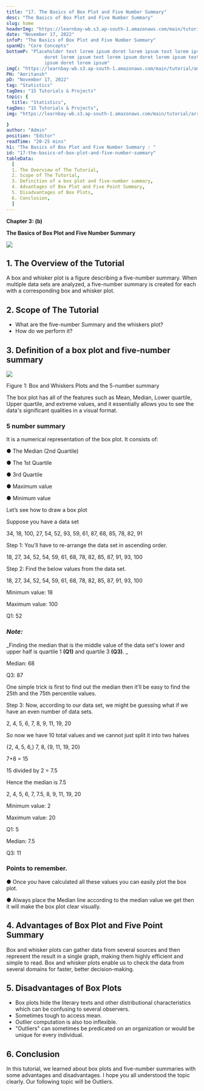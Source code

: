 ```yaml
---
title: "17. The Basics of Box Plot and Five Number Summary"
desc: "The Basics of Box Plot and Five Number Summary"
slug: home
headerImg: "https://learnbay-wb.s3.ap-south-1.amazonaws.com/main/tutorial/python.png"
date: "November 17, 2022"
infoP: "The Basics of Box Plot and Five Number Summary"
spanH2: "Core Concepts"
bottomP: "Placeholder text lorem ipsum doret lorem ipsum text lorem ipsum
              doret lorem ipsum text lorem ipsum doret lorem ipsum text lorem
              ipsum doret lorem ipsum"
imgC: "https://learnbay-wb.s3.ap-south-1.amazonaws.com/main/tutorial/amritansh.png"
PH: "Amritansh"
pD: "November 17, 2022"
tag: "Statistics"
tagDes: "15 Tutorials & Projects"
topic: {
  title: "Statistics",
tagDes: "15 Tutorials & Projects",
img: "https://learnbay-wb.s3.ap-south-1.amazonaws.com/main/tutorial/arrow.png"

}
author: "Admin"
position: "Editor"
readTime: "20-25 mins"
h1: "The Basics of Box Plot and Five Number Summary : "
id: "17-the-basics-of-box-plot-and-five-number-summary"
tableData:
  [
  1. The Overview of The Tutorial, 
  2. Scope of The Tutorial,  
  3. Definition of a box plot and five-number summary,  
  4. Advantages of Box Plot and Five Point Summary,  
  5. Disadvantages of Box Plots,
  6. Conclusion,
  ]
---
```



**Chapter 3: (b)**

**The Basics of Box Plot and Five Number Summary**




<img src="https://learnbay-wb.s3.ap-south-1.amazonaws.com/main/tutorial/statistics/The+Basics+of+Box+Plot+and+Five+Number+Summary.jpg"></img>



##  1. The Overview of the Tutorial

A box and whisker plot is a figure describing a five-number summary. When multiple data sets are analyzed, a five-number summary is created for each with a corresponding box and whisker plot.


##  2. Scope of The Tutorial



* What are the five-number Summary and the whiskers plot?
* How do we perform it?


##  3. Definition of a box plot and five-number summary


    



<img src="https://learnbay-wb.s3.ap-south-1.amazonaws.com/main/tutorial/statistics/pasted+image+0.png"></img>


Figure 1: Box and Whiskers Plots and the 5-number summary

The box plot has all of the features such as Mean, Median, Lower quartile, Upper quartile, and extreme values, and it essentially allows you to see the data's significant qualities in a visual format.

 
### 5 number summary 
It is a numerical representation of the box plot. It consists of:

●	The Median (2nd Quartile) 

●	The 1st  Quartile 

●	3rd  Quartile 

●	Maximum value

●	Minimum value

 

Let’s see how to draw a box plot

Suppose you have a data set 

34, 18, 100, 27, 54, 52, 93, 59, 61, 87, 68, 85, 78, 82, 91

Step 1: You’ll have to re-arrange the data set in ascending order. 

18, 27, 34, 52, 54, 59, 61, 68, 78, 82, 85, 87, 91, 93, 100

Step 2: Find the below values from the data set. 

18, 27, 34, 52, 54, 59, 61, 68, 78, 82, 85, 87, 91, 93, 100

Minimum value: 18

Maximum value: 100

Q1: 52


### **_Note:_**

_Finding the median that is the middle value of the data set's lower and upper half is quartile 1 **(Q1)** and quartile 3 **(Q3)**. _

Median: 68

Q3: 87

One simple trick is first to find out the median then it’ll be easy to find the 25th and the 75th percentile values. 

Step 3: Now, according to our data set, we might be guessing what if we have an even number of data sets.

2, 4, 5, 6, 7, 8, 9, 11, 19, 20

So now we have 10 total values and we cannot just split it into two halves 

{2, 4, 5, 6,} 7, 8, {9, 11, 19, 20}

7+8 = 15

15 divided by 2 = 7.5

Hence the median is 7.5

2, 4, 5, 6, 7, 7.5, 8, 9, 11, 19, 20

Minimum value: 2

Maximum value: 20

Q1: 5    

Median: 7.5

Q3: 11    


### Points to remember. 

●	Once you have calculated all these values you can easily plot the box plot. 

●	Always place the Median line according to the median value we get then it will make the box plot clear visually. 


##  4. Advantages of Box Plot and Five Point Summary

Box and whisker plots can gather data from several sources and then represent the result in a single graph, making them highly efficient and simple to read. Box and whisker plots enable us to check the data from several domains for faster, better decision-making.


##  5. Disadvantages of Box Plots



* Box plots hide the literary texts and other distributional characteristics which can be confusing to several observers.
* Sometimes tough to access mean.
* Outlier computation is also too inflexible.
* "Outliers" can sometimes be predicated on an organization or would be unique for every individual.


##  6. Conclusion

In this tutorial, we learned about box plots and five-number summaries with some advantages and disadvantages. I hope you all understood the topic clearly. Our following topic will be Outliers.


